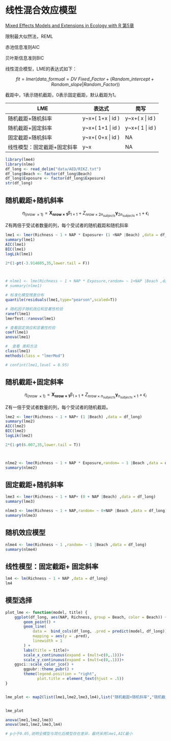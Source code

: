 # 线性混合效应模型

[Mixed Effects Models and Extensions in Ecology with R 第5章](https://link.springer.com/book/10.1007/978-0-387-87458-6)

限制最大似然法，REML

赤池信息准则AIC

贝叶斯信息准则BIC

线性混合模型，LME的表达式如下：

$$
fit=lmer (data,formual= DV ~ Fixed\_Factor + (Random\_intercept + Random\_slope | Random\_Factor))
$$

截距中，1表示随机截距，0表示固定截距，默认截距为1。

| LME                         | 表达式             | 简写             |
|-----------------------------|--------------------|------------------|
| 随机截距+随机斜率           | y\~x+( 1+x \| id ) | y\~x+( x \| id ) |
| 随机截距+固定斜率           | y\~x+( 1+1 \| id ) | y\~x+( 1 \| id ) |
| 固定截距+随机斜率           | y\~x+( 0+x \| id ) | NA               |
| 线性模型：固定截距+固定斜率 | y\~x               | NA               |

```r
library(lme4)
library(nlme)
df_long <- read_delim("data/AED/RIKZ.txt")
df_long$Beach <- factor(df_long$Beach)
df_long$Exposure <- factor(df_long$Exposure)
str(df_long)
```

## 随机截距+随机斜率

$$
\eta_{(nrow \ \times 1)}=\mathbf{X_{nrow×1}}\beta_{1\times1} +Z_{nrow\times 2n_{subjects}} \mathbf{\gamma}_{2n_{subjects}\times 1}+\epsilon_i
$$

Z有两倍于受试者数量的列，每个受试者的随机截距和随机斜率

```r
lme1 <- lmer(Richness ~ 1 + NAP * Exposure+ (1 +NAP |Beach) ,data = df_long)
summary(lme1)
AIC(lme1)
BIC(lme1)
logLik(lme1)

2*(1-pt(-3.914605,35,lower.tail = F))



# nlme1 <- lme(Richness ~ 1 + NAP * Exposure,random= ~ 1+NAP |Beach ,data = df_long)
# summary(nlme1)


```

```r
# 标准化模型残差分布
quantile(residuals(lme1,type="pearson",scaled=T))

# 随机因子随机效应和显著性检验
ranef(lme1)
lmerTest::ranova(lme1)

# 查看固定效应和显著性检验
coef(lme1)
anova(lme1)

#  查看 类和方法
class(lme1)
methods(class = "lmerMod")

# confint(lme1,level = 0.95)
```

## 随机截距+固定斜率

$$
\eta_{(nrow \ \times 1)}=\mathbf{X_{nrow×1}}\beta_{1\times1} +Z_{nrow\times n_{subjects}} \mathbf{\gamma}_{n_{subjects}\times 1}+\epsilon_i
$$

Z有一倍于受试者数量的列，每个受试者的随机截距。

```r
lme2 <- lmer(Richness ~ 1 + NAP+ (1 |Beach) ,data = df_long)
summary(lme2)
AIC(lme2)
BIC(lme2)
logLik(lme2)

2*(1-pt(6.007,35,lower.tail = T))



nlme2 <- lme(Richness ~ 1 + NAP * Exposure,random= ~ 1 |Beach ,data = df_long)
summary(nlme2)
```

## 固定截距+随机斜率

```r
lme3 <- lmer(Richness ~ 1 + NAP+ (0 + NAP |Beach) ,data = df_long)
summary(lme3)

nlme3 <- lme(Richness ~ 1 + NAP,random= ~ 0+NAP |Beach ,data = df_long)
summary(nlme3)
```

## 随机效应模型

```r
nlme4 <- lme(Richness ~ 1 ,random= ~ 1 |Beach ,data = df_long)
summary(nlme4)
```

## 线性模型：固定截距+ 固定斜率

```r
lm4 <- lm(Richness ~ 1 + NAP ,data = df_long)
lm4
```

## 模型选择

```r

plot_lme <- function(model, title) {
    ggplot(df_long, aes(NAP, Richness, group = Beach, color = Beach)) +
        geom_point() +
        geom_line(
            data =  bind_cols(df_long, .pred = predict(model, df_long)),
            mapping = aes(y = .pred),
            linewidth = 1
        ) +
        labs(title = title)+
        scale_x_continuous(expand = (mult=c(0,.1)))+
        scale_y_continuous(expand = (mult=c(0,.1)))+
    ggsci::scale_color_jco() +
        ggpubr::theme_pubr() +
        theme(legend.position = "right",
              plot.title = element_text(hjust = .5))
}


lme_plot <- map2(list(lme1,lme2,lme3,lm4),list("随机截距+随机斜率","随机截距+固定斜率","固定截距+随机斜率","固定截距+固定斜率"),plot_lme)


lme_plot
```

```r
anova(lme1,lme2,lme3)
anova(lme1,lme2,lme3,lm4)

# p小于0.05,说明全模型与简化后模型存在差异，最终采用lme1,AIC最小
```

